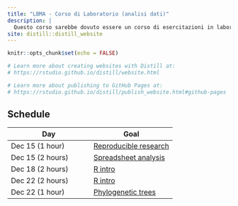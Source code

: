 ```yaml
---
title: "LBMA - Corso di Laboratorio (analisi dati)"
description: |
  Questo corso sarebbe dovuto essere un corso di esercitazioni in laboratorio ma viste le restrizioni per la pandemia di Sars-Cov2, il corso si terrà in forma virtuale e sarà focalizzato su: analisi dei dati
site: distill::distill_website
---
```


```r
knitr::opts_chunk$set(echo = FALSE)

# Learn more about creating websites with Distill at:
# https://rstudio.github.io/distill/website.html

# Learn more about publishing to GitHub Pages at:
# https://rstudio.github.io/distill/publish_website.html#github-pages

```

## Schedule

| Day | Goal |
|---|---|
|Dec 15 (1 hour) | [Reproducible research](Pres/rr.html)|
|Dec 15 (2 hours) | [Spreadsheet analysis](https://datacarpentry.org/spreadsheet-ecology-lesson/)|
|Dec 18 (2 hours) | [R intro](https://datacarpentry.org/R-ecology-lesson/)
|Dec 22 (2 hours) | [R intro](https://datacarpentry.org/R-ecology-lesson/)
|Dec 22 (1 hour) | [Phylogenetic trees](Pres/Pres0.html)

